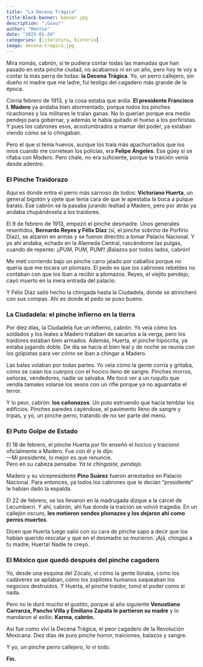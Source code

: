 ```yaml
---
title: "La Decena Trágica"
title-block-banner: banner.jpg
description: "¡Guau!"
author: "Montse"
date: "2025-01-24"
categories: [literatura, historia]
image: decena-tragica.jpg
---
```


Mira nomás, cabrón, si te pudiera contar todas las mamadas que han pasado en esta pinche ciudad, no acabamos ni en un año, pero hoy te voy a contar la más perra de todas: **la Decena Trágica**. Yo, un perro callejero, sin dueño ni madre que me ladre, fui testigo del cagadero más grande de la época.   

Corría febrero de 1913, y la cosa estaba que ardía. **El presidente Francisco I. Madero** ya andaba bien atormentado, porque todos los pinches ricachones y los militares le traían ganas. No lo querían porque era medio pendejo para gobernar, y además le había quitado el hueso a los porfiristas. Y pues los cabrones esos, acostumbrados a mamar del poder, ya estaban viendo cómo se lo chingaban.  

Pero el que sí tenía huevos, aunque los traía más apachurrados que los míos cuando me corretean los policías, era **Felipe Ángeles**. Ese güey sí se rifaba con Madero. Pero chale, no era suficiente, porque la traición venía desde adentro.  

### **El Pinche Traidorazo**  

Aquí es donde entra el perro más sarnoso de todos: **Victoriano Huerta**, un general bigotón y ojete que tenía cara de que le apestaba la boca a pulque barato. Ese cabrón se la pasaba jurando lealtad a Madero, pero por atrás ya andaba chupándosela a los traidores.  

El 9 de febrero de 1913, empezó el pinche desmadre. Unos generales resentidos, **Bernardo Reyes y Félix Díaz** (sí, el pinche sobrino de Porfirio Díaz), se alzaron en armas y se fueron directito a tomar Palacio Nacional. Y yo ahí andaba, echado en la Alameda Central, rascándome las pulgas, cuando de repente: ¡¡PUM, PUM, PUM!! ¡Balazos por todos lados, cabrón!  

Me metí corriendo bajo un pinche carro jalado por caballos porque no quería que me tocara un plomazo. El pedo es que los cabrones rebeldes no contaban con que los iban a recibir a plomazos. Reyes, el viejito pendejo, cayó muerto en la mera entrada del palacio.  

Y Félix Díaz salió hecho la chingada hasta la Ciudadela, donde se atrincheró con sus compas. Ahí es donde el pedo se puso bueno.  

### **La Ciudadela: el pinche infierno en la tierra**  

Por diez días, la Ciudadela fue un infierno, cabrón. Yo veía cómo los soldados y los leales a Madero trataban de sacarlos a la verga, pero los traidores estaban bien armados. Además, Huerta, el pinche hipócrita, ya estaba jugando doble. De día se hacía el bien leal y de noche se reunía con los golpistas para ver cómo se iban a chingar a Madero.  

Las balas volaban por todas partes. Yo veía cómo la gente corría y gritaba, cómo se caían los cuerpos con el hocico lleno de sangre. Pinches morros, señoras, vendedores, nadie se salvaba. Me tocó ver a un ruquito que vendía tamales volarse los sesos con un rifle porque ya no aguantaba el terror.  

Y lo peor, cabrón: **los cañonazos**. Un puto estruendo que hacía temblar los edificios. Pinches paredes cayéndose, el pavimento lleno de sangre y tripas, y yo, un pinche perro, tratando de no ser parte del menú.  

### **El Puto Golpe de Estado**  

El 18 de febrero, el pinche Huerta por fin enseñó el hocico y traicionó oficialmente a Madero. Fue con él y le dijo:  
—Mi presidente, lo mejor es que renuncie.  
Pero en su cabeza pensaba: *Ya te chingaste, pendejo.*  

Madero y su vicepresidente **Pino Suárez** fueron arrestados en Palacio Nacional. Para entonces, ya todos los cabrones que le decían "presidente" le habían dado la espalda.  

El 22 de febrero, se los llevaron en la madrugada dizque a la cárcel de Lecumberri. Y ahí, cabrón, ahí fue donde la traición se volvió tragedia. En un callejón oscuro, **les metieron sendos plomazos y los dejaron ahí como perros muertos**.  

Dicen que Huerta luego salió con su cara de pinche sapo a decir que los habían querido rescatar y que en el desmadre se murieron. ¡Ajá, chingas a tu madre, Huerta! Nadie te creyó.  

### **El México que quedó después del pinche cagadero**  

Yo, desde una esquina del Zócalo, vi cómo la gente lloraba, cómo los cadáveres se apilaban, cómo los zopilotes humanos saqueaban los negocios destruidos. Y Huerta, el pinche traidor, tomó el poder como si nada.  

Pero no le duró mucho el gustito, porque al año siguiente **Venustiano Carranza, Pancho Villa y Emiliano Zapata le partieron su madre** y lo mandaron al exilio. **Karma, cabrón.**  

Así fue como viví la Decena Trágica, el peor cagadero de la Revolución Mexicana. Diez días de puro pinche horror, traiciones, balazos y sangre.  

Y yo, un pinche perro callejero, lo vi todo.  

**Fin.**